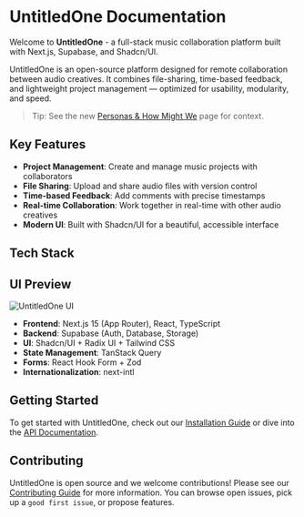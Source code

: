 # UntitledOne Documentation

Welcome to **UntitledOne** - a full-stack music collaboration platform built with Next.js, Supabase, and Shadcn/UI.

UntitledOne is an open-source platform designed for remote collaboration between audio creatives. It combines file-sharing, time-based feedback, and lightweight project management — optimized for usability, modularity, and speed.

> Tip: See the new [Personas & How Might We](/personas) page for context.

## Key Features

- **Project Management**: Create and manage music projects with collaborators
- **File Sharing**: Upload and share audio files with version control
- **Time-based Feedback**: Add comments with precise timestamps
- **Real-time Collaboration**: Work together in real-time with other audio creatives
- **Modern UI**: Built with Shadcn/UI for a beautiful, accessible interface

## Tech Stack
## UI Preview

![UntitledOne UI](https://raw.githubusercontent.com/sandeeeerr/untitledone/feat/landing-and-docs/public/images/screenshot.png)


- **Frontend**: Next.js 15 (App Router), React, TypeScript
- **Backend**: Supabase (Auth, Database, Storage)
- **UI**: Shadcn/UI + Radix UI + Tailwind CSS
- **State Management**: TanStack Query
- **Forms**: React Hook Form + Zod
- **Internationalization**: next-intl

## Getting Started

To get started with UntitledOne, check out our [Installation Guide](/installation) or dive into the [API Documentation](/api).

## Contributing

UntitledOne is open source and we welcome contributions! Please see our [Contributing Guide](/contributing) for more information.
You can browse open issues, pick up a `good first issue`, or propose features.

